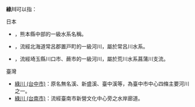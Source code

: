 '''綠川'''可以指：

;日本
* {{Internal link helper/ja|綠川 (熊本縣)|緑川}}，熊本縣中部的一級水系名稱。
* {{Internal link helper/ja|綠川 (置戶町)|緑川 (置戸町)}}，流經北海道常呂郡置戸町的一級河川，屬於常呂川水系。
* {{Internal link helper/ja|綠川 (埼玉縣)|緑川 (埼玉県)}}，流經埼玉縣川口市、蕨市的一級河川，屬於荒川水系菖蒲川支流。

;臺灣
* [[綠川|綠川 (台中市)]]：原名無名溪、新盛溪、臺中溪等，為臺中市中心四條主要河川之一。
* [[綠川_(台南市)|綠川 (台南市)]]：流經臺南市新營文化中心旁之水岸廊道。

{{Disambiguation|Cat=二字亚洲地名消歧义|Luchuan}}
